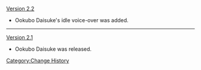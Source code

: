 [[Version 2.2]]
* Ookubo Daisuke's idle voice-over was added.
----
[[Version 2.1]]
* Ookubo Daisuke was released.
<noinclude>[[Category:Change History]]</noinclude>